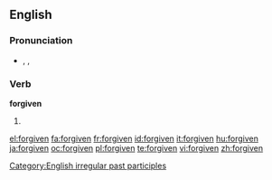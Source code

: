 ==English==

===Pronunciation===
* {{enPR|fə(r)-gĭv'ən, fôr-gĭv'ən}}, {{IPA|/fə(ɹ)ˈgɪv.ən/|/fɔː(ɹ)ˈgɪv.ən/}}, {{SAMPA|/f@(r)ˈgIv.ən/|/fO:(r)ˈgIvən/}}
*: {{audio|en-us-forgiven.ogg|Audio (US)}}
*: {{rhymes|ɪvən}}

===Verb===
'''forgiven'''

# {{past participle of|[[forgive]]}}

[[Category:English irregular past participles]]

[[el:forgiven]]
[[fa:forgiven]]
[[fr:forgiven]]
[[id:forgiven]]
[[it:forgiven]]
[[hu:forgiven]]
[[ja:forgiven]]
[[oc:forgiven]]
[[pl:forgiven]]
[[te:forgiven]]
[[vi:forgiven]]
[[zh:forgiven]]